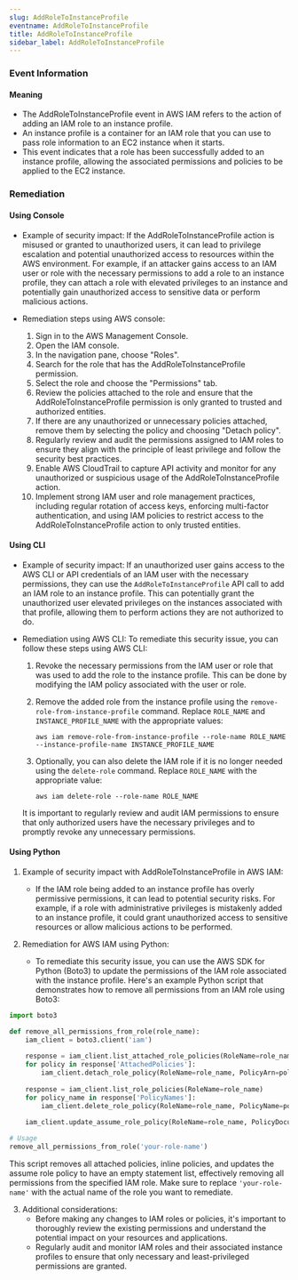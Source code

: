 ```yaml
--- 
slug: AddRoleToInstanceProfile
eventname: AddRoleToInstanceProfile
title: AddRoleToInstanceProfile
sidebar_label: AddRoleToInstanceProfile
---
```

                       
### Event Information

#### Meaning

- The AddRoleToInstanceProfile event in AWS IAM refers to the action of adding an IAM role to an instance profile.
- An instance profile is a container for an IAM role that you can use to pass role information to an EC2 instance when it starts.
- This event indicates that a role has been successfully added to an instance profile, allowing the associated permissions and policies to be applied to the EC2 instance.

### Remediation

#### Using Console

- Example of security impact: If the AddRoleToInstanceProfile action is misused or granted to unauthorized users, it can lead to privilege escalation and potential unauthorized access to resources within the AWS environment. For example, if an attacker gains access to an IAM user or role with the necessary permissions to add a role to an instance profile, they can attach a role with elevated privileges to an instance and potentially gain unauthorized access to sensitive data or perform malicious actions.

- Remediation steps using AWS console:
  1. Sign in to the AWS Management Console.
  2. Open the IAM console.
  3. In the navigation pane, choose "Roles".
  4. Search for the role that has the AddRoleToInstanceProfile permission.
  5. Select the role and choose the "Permissions" tab.
  6. Review the policies attached to the role and ensure that the AddRoleToInstanceProfile permission is only granted to trusted and authorized entities.
  7. If there are any unauthorized or unnecessary policies attached, remove them by selecting the policy and choosing "Detach policy".
  8. Regularly review and audit the permissions assigned to IAM roles to ensure they align with the principle of least privilege and follow the security best practices.
  9. Enable AWS CloudTrail to capture API activity and monitor for any unauthorized or suspicious usage of the AddRoleToInstanceProfile action.
  10. Implement strong IAM user and role management practices, including regular rotation of access keys, enforcing multi-factor authentication, and using IAM policies to restrict access to the AddRoleToInstanceProfile action to only trusted entities.

#### Using CLI

- Example of security impact: If an unauthorized user gains access to the AWS CLI or API credentials of an IAM user with the necessary permissions, they can use the `AddRoleToInstanceProfile` API call to add an IAM role to an instance profile. This can potentially grant the unauthorized user elevated privileges on the instances associated with that profile, allowing them to perform actions they are not authorized to do.

- Remediation using AWS CLI: To remediate this security issue, you can follow these steps using AWS CLI:

  1. Revoke the necessary permissions from the IAM user or role that was used to add the role to the instance profile. This can be done by modifying the IAM policy associated with the user or role.

  2. Remove the added role from the instance profile using the `remove-role-from-instance-profile` command. Replace `ROLE_NAME` and `INSTANCE_PROFILE_NAME` with the appropriate values:

     ```
     aws iam remove-role-from-instance-profile --role-name ROLE_NAME --instance-profile-name INSTANCE_PROFILE_NAME
     ```

  3. Optionally, you can also delete the IAM role if it is no longer needed using the `delete-role` command. Replace `ROLE_NAME` with the appropriate value:

     ```
     aws iam delete-role --role-name ROLE_NAME
     ```

  It is important to regularly review and audit IAM permissions to ensure that only authorized users have the necessary privileges and to promptly revoke any unnecessary permissions.

#### Using Python

1. Example of security impact with AddRoleToInstanceProfile in AWS IAM:
   - If the IAM role being added to an instance profile has overly permissive permissions, it can lead to potential security risks. For example, if a role with administrative privileges is mistakenly added to an instance profile, it could grant unauthorized access to sensitive resources or allow malicious actions to be performed.

2. Remediation for AWS IAM using Python:
   - To remediate this security issue, you can use the AWS SDK for Python (Boto3) to update the permissions of the IAM role associated with the instance profile. Here's an example Python script that demonstrates how to remove all permissions from an IAM role using Boto3:

```python
import boto3

def remove_all_permissions_from_role(role_name):
    iam_client = boto3.client('iam')
    
    response = iam_client.list_attached_role_policies(RoleName=role_name)
    for policy in response['AttachedPolicies']:
        iam_client.detach_role_policy(RoleName=role_name, PolicyArn=policy['PolicyArn'])
    
    response = iam_client.list_role_policies(RoleName=role_name)
    for policy_name in response['PolicyNames']:
        iam_client.delete_role_policy(RoleName=role_name, PolicyName=policy_name)
    
    iam_client.update_assume_role_policy(RoleName=role_name, PolicyDocument='{"Version": "2012-10-17","Statement": []}')

# Usage
remove_all_permissions_from_role('your-role-name')
```

   This script removes all attached policies, inline policies, and updates the assume role policy to have an empty statement list, effectively removing all permissions from the specified IAM role. Make sure to replace `'your-role-name'` with the actual name of the role you want to remediate.

3. Additional considerations:
   - Before making any changes to IAM roles or policies, it's important to thoroughly review the existing permissions and understand the potential impact on your resources and applications.
   - Regularly audit and monitor IAM roles and their associated instance profiles to ensure that only necessary and least-privileged permissions are granted.


 